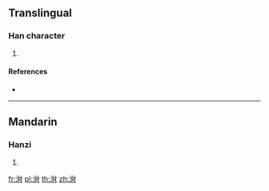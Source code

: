 ==Translingual==

===Han character===
{{Han char|rn=85|rad=水|as=06|sn=9|four=|canj=ECB}}

# {{defn|Han|sort=水06}}

====References====
* {{Han ref|kx=0620.090|dkj=17378|dj=1015.120|hdz=31613.020|uh=6D15|ud=27925}}

----

==Mandarin==

===Hanzi===
{{cmn-hanzi|pin=[[yīn]] ([[yin1]])|wg=yin<sup>1</sup>}}

# {{defn|lang=cmn|sort=水06}}

[[fr:洕]]
[[pl:洕]]
[[th:洕]]
[[zh:洕]]